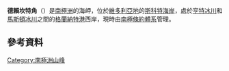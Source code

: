 {{coord|76|53|S|162|30|E|source:GNIS|display=title}}

'''德賴坎特角'''（{{lang-en|Dreikanter Head}}）是[[南極洲|南極洲]]的海岬，位於[[維多利亞地|維多利亞地]]的[[斯科特海岸|斯科特海岸]]，處於[[亨特冰川|亨特冰川]]和[[馬斯頓冰川|馬斯頓冰川]]之間的[[格蘭納特港|格蘭納特港]]西岸，現時由[[南極條約體系|南極條約體系]]管理。

==參考資料==
{{cite gnis | type = antarid | id = 4075| name = Dreikanter Head| accessdate = 2012-01-31}}

{{DEFAULTSORT:Dreikanter Head}}
[[Category:南極洲山峰|Category:南極洲山峰]]


{{ScottCoast-geo-stub}}